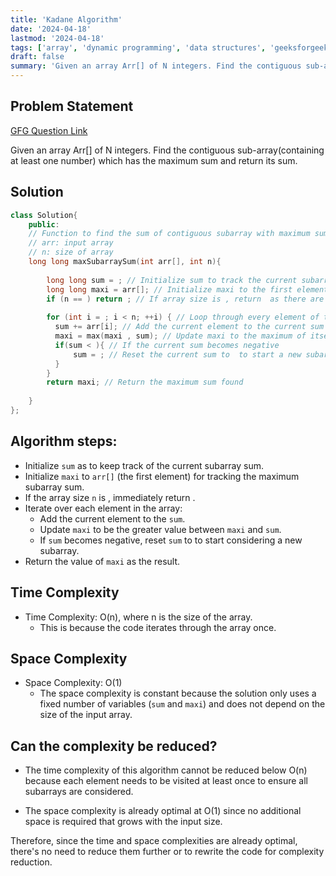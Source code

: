 ```yaml
---
title: 'Kadane Algorithm'
date: '2024-04-18'
lastmod: '2024-04-18'
tags: ['array', 'dynamic programming', 'data structures', 'geeksforgeeks']
draft: false
summary: 'Given an array Arr[] of N integers. Find the contiguous sub-array(containing at least one number) which has the maximum sum and return its sum.'
---
```


## Problem Statement
[GFG Question Link](https://www.geeksforgeeks.org/problems/kadanes-algorithm-1587115620/1)

Given an array Arr[] of N integers. Find the contiguous sub-array(containing at least one number) which has the maximum sum and return its sum.

## Solution

```cpp
class Solution{
    public:
    // Function to find the sum of contiguous subarray with maximum sum.
    // arr: input array
    // n: size of array
    long long maxSubarraySum(int arr[], int n){
        
        long long sum = ; // Initialize sum to track the current subarray sum
        long long maxi = arr[]; // Initialize maxi to the first element of the array for tracking maximum sum found so far
        if (n == ) return ; // If array size is , return  as there are no elements to sum
        
        for (int i = ; i < n; ++i) { // Loop through every element of the array
          sum += arr[i]; // Add the current element to the current sum
          maxi = max(maxi , sum); // Update maxi to the maximum of itself and the current sum
          if(sum < ){ // If the current sum becomes negative
              sum = ; // Reset the current sum to  to start a new subarray
          }
        }
        return maxi; // Return the maximum sum found
        
    }
};
```

## Algorithm steps:

   - Initialize `sum` as  to keep track of the current subarray sum.
   - Initialize `maxi` to `arr[]` (the first element) for tracking the maximum subarray sum.
   - If the array size `n` is , immediately return .
   - Iterate over each element in the array:
     - Add the current element to the `sum`.
     - Update `maxi` to be the greater value between `maxi` and `sum`.
     - If `sum` becomes negative, reset `sum` to  to start considering a new subarray.
   - Return the value of `maxi` as the result.

## Time Complexity

   - Time Complexity: O(n), where n is the size of the array.
     - This is because the code iterates through the array once.

## Space Complexity
   - Space Complexity: O(1)
     - The space complexity is constant because the solution only uses a fixed number of variables (`sum` and `maxi`) and does not depend on the size of the input array.
   
## Can the complexity be reduced?

   - The time complexity of this algorithm cannot be reduced below O(n) because each element needs to be visited at least once to ensure all subarrays are considered.

   - The space complexity is already optimal at O(1) since no additional space is required that grows with the input size.

   Therefore, since the time and space complexities are already optimal, there's no need to reduce them further or to rewrite the code for complexity reduction.
